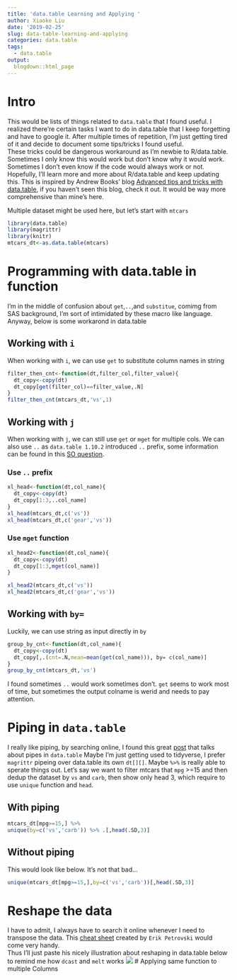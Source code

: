 ```yaml
---
title: 'data.table Learning and Applying '
author: Xiaoke Liu
date: '2019-02-25'
slug: data-table-learning-and-applying
categories: data.table
tags:
  - data.table
output:
  blogdown::html_page
---
```


# Intro  
This would be lists of things related to `data.table` that I found useful. I realized there’re certain tasks I want to do in data.table that I keep forgetting and have to google it. After multiple times of repetition, I’m just getting tired of it and decide to document some tips/tricks I found useful.  
These tricks could be dangerous workaround as I'm newbie to R/data.table. Sometimes I only know this would work but don't know why it would work. Sometimes I don't even know if the code would always work or not. Hopefully, I'll learn more and more about R/data.table and keep updating this. 
This is inspired by Andrew Books’ blog [Advanced tips and tricks with data.table]( http://brooksandrew.github.io/simpleblog/articles/advanced-data-table/), if you haven't seen this blog, check it out. It would be way more comprehensive than mine's here.

Multiple dataset might be used here, but let's start with `mtcars`
```r
library(data.table)
library(magrittr)
library(knitr)
mtcars_dt<-as.data.table(mtcars)
```

# Programming with data.table in function  
I'm in the middle of confusion about `get`,`..`,and `substitue`, comimg from SAS background, I'm sort of intimidated by these macro like language.  
Anyway, below is some workarond in data.table  

## Working with `i` 
When working with `i`, we can use `get` to substitute column names in string
```r
filter_then_cnt<-function(dt,filter_col,filter_value){
  dt_copy<-copy(dt)
  dt_copy[get(filter_col)==filter_value,.N]
}
filter_then_cnt(mtcars_dt,'vs',1)
```
## Working with `j` {.tabset}
When working with `j`, we can still use `get` or `mget` for multiple cols. We can also use `..` as `data.table 1.10.2` introduced `..` prefix, some information can be found in this [SO question](https://stackoverflow.com/questions/45380628/why-does-work-to-pass-column-names-in-a-character-vector-variable). 

### Use `..` prefix
```r
xl_head<-function(dt,col_name){
  dt_copy<-copy(dt)
  dt_copy[1:3,..col_name]
}
xl_head(mtcars_dt,c('vs')) 
xl_head(mtcars_dt,c('gear','vs')) 
```
### Use `mget` function
```r
xl_head2<-function(dt,col_name){
  dt_copy<-copy(dt)
  dt_copy[1:3,mget(col_name)]
}

xl_head2(mtcars_dt,c('vs')) 
xl_head2(mtcars_dt,c('gear','vs')) 

```

## Working with `by=`  
Luckily, we can use string as input directly in `by` 
```r
group_by_cnt<-function(dt,col_name){
  dt_copy<-copy(dt)
  dt_copy[,.(cnt=.N,mean=mean(get(col_name))), by= c(col_name)]
}
group_by_cnt(mtcars_dt,'vs')
```

I found sometimes `..` would work sometimes don't. `get` seems to work most of time, but sometimes the output colname is werid and needs to pay attention. 

# Piping in `data.table` {.tabset}  
I really like piping, by searching online, I found this great [post](https://www.gl-li.com/2017/07/25/compare-data.table-pipes-and-magrittr-pipes/) that talks about pipes in `data.table` 
Maybe I'm just getting used to tidyverse, I prefer `magrittr` pipeing over data.table its own `dt[][]`. Maybe `%>%` is really able to sperate things out. 
Let's say we want to filter mtcars that `mpg` >=15 and then dedup the dataset by `vs` and `carb`, then show only head 3, which require to use `unique` function and `head`. 


## With piping
```r
mtcars_dt[mpg>=15,] %>% 
unique(by=c('vs','carb')) %>% .[,head(.SD,3)]
``` 

## Without piping 
This would look like below. It's not that bad... 
```r
unique(mtcars_dt[mpg>=15,],by=c('vs','carb'))[,head(.SD,3)]
```

# Reshape the data  
I have to admit, I always have to search it online whenever I need to transpose the data. This [cheat sheet](https://www.petrovski.dk/2018/10/02/a-visual-datatable-cheat-sheet/) created by `Erik Petrovski` would come very handy.   
Thus I'll just paste his nicely illustration about reshaping in data.table below to remind me how `dcast` and `melt` works
![](/post/2019-02-25-data-table-learning-and-applying_files/Snip20190228_3.png) 
# Applying same function to multiple Columns  




